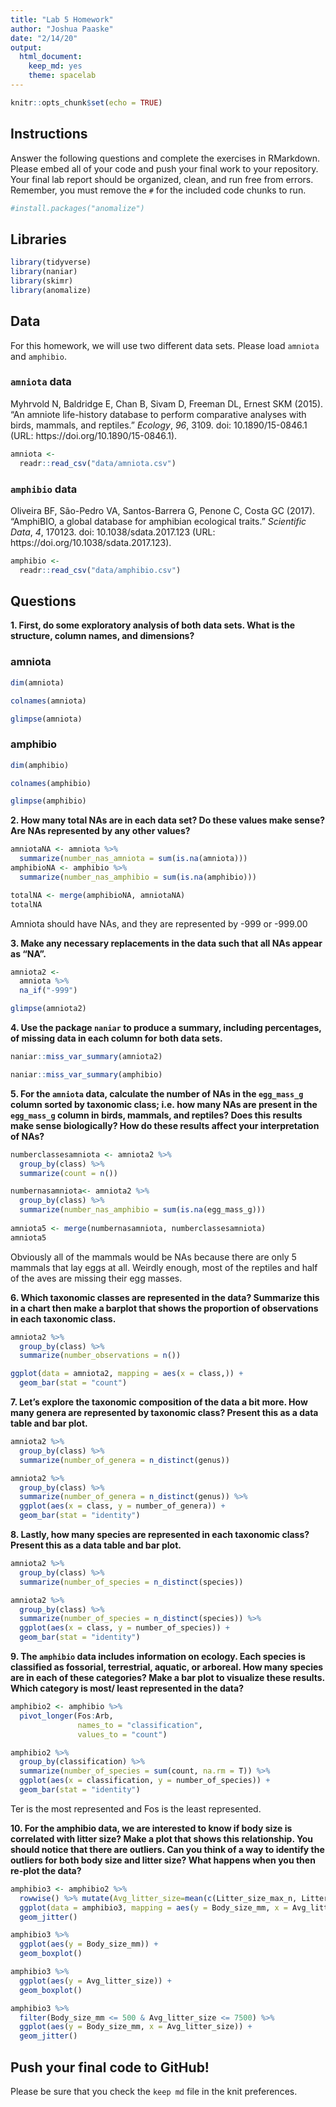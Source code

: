 ```yaml
---
title: "Lab 5 Homework"
author: "Joshua Paaske"
date: "2/14/20"
output:
  html_document: 
    keep_md: yes
    theme: spacelab
---
```


```r
knitr::opts_chunk$set(echo = TRUE)
```

## Instructions
Answer the following questions and complete the exercises in RMarkdown. Please embed all of your code and push your final work to your repository. Your final lab report should be organized, clean, and run free from errors. Remember, you must remove the `#` for the included code chunks to run.  

```r
#install.packages("anomalize")
```


## Libraries
```r
library(tidyverse)
library(naniar)
library(skimr)
library(anomalize)
```

## Data
For this homework, we will use two different data sets. Please load `amniota` and `amphibio`.  

### `amniota` data
Myhrvold N, Baldridge E, Chan B, Sivam D, Freeman DL, Ernest SKM (2015). “An amniote life-history
database to perform comparative analyses with birds, mammals, and reptiles.” _Ecology_, *96*, 3109.
doi: 10.1890/15-0846.1 (URL: https://doi.org/10.1890/15-0846.1).
```r
amniota <- 
  readr::read_csv("data/amniota.csv")
```

### `amphibio` data
Oliveira BF, São-Pedro VA, Santos-Barrera G, Penone C, Costa GC (2017). “AmphiBIO, a global database
for amphibian ecological traits.” _Scientific Data_, *4*, 170123. doi: 10.1038/sdata.2017.123 (URL:
https://doi.org/10.1038/sdata.2017.123).
```r
amphibio <- 
  readr::read_csv("data/amphibio.csv")
```

## Questions  
**1. First, do some exploratory analysis of both data sets. What is the structure, column names, and dimensions?** 

### amniota
```r
dim(amniota)

colnames(amniota)

glimpse(amniota)
```

### amphibio
```r
dim(amphibio)

colnames(amphibio)

glimpse(amphibio)
```

**2. How many total NAs are in each data set? Do these values make sense? Are NAs represented by any other values?**   
```r
amniotaNA <- amniota %>% 
  summarize(number_nas_amniota = sum(is.na(amniota))) 
amphibioNA <- amphibio %>% 
  summarize(number_nas_amphibio = sum(is.na(amphibio)))

totalNA <- merge(amphibioNA, amniotaNA)
totalNA
```
Amniota should have NAs, and they are represented by -999 or -999.00

**3. Make any necessary replacements in the data such that all NAs appear as "NA".**   
```r
amniota2 <- 
  amniota %>% 
  na_if("-999")

glimpse(amniota2)
```

**4. Use the package `naniar` to produce a summary, including percentages, of missing data in each column for both data sets.**  
```r
naniar::miss_var_summary(amniota2)

naniar::miss_var_summary(amphibio)
```

**5. For the `amniota` data, calculate the number of NAs in the `egg_mass_g` column sorted by taxonomic class; i.e. how many NAs are present in the `egg_mass_g` column in birds, mammals, and reptiles? Does this results make sense biologically? How do these results affect your interpretation of NAs?**  
```r
numberclassesamniota <- amniota2 %>% 
  group_by(class) %>% 
  summarize(count = n())

numbernasamniota<- amniota2 %>% 
  group_by(class) %>% 
  summarize(number_nas_amphibio = sum(is.na(egg_mass_g)))
  
amniota5 <- merge(numbernasamniota, numberclassesamniota)
amniota5
```
Obviously all of the mammals would be NAs because there are only 5 mammals that lay eggs at all. Weirdly enough, most of the reptiles and half of the aves are missing their egg masses. 

**6. Which taxonomic classes are represented in the data? Summarize this in a chart then make a barplot that shows the proportion of observations in each taxonomic class.**
```r
amniota2 %>% 
  group_by(class) %>% 
  summarize(number_observations = n())
```

```r
ggplot(data = amniota2, mapping = aes(x = class,)) +
  geom_bar(stat = "count")
```

**7. Let's explore the taxonomic composition of the data a bit more. How many genera are represented by taxonomic class? Present this as a data table and bar plot.**
```r
amniota2 %>% 
  group_by(class) %>% 
  summarize(number_of_genera = n_distinct(genus))
```

```r
amniota2 %>% 
  group_by(class) %>% 
  summarize(number_of_genera = n_distinct(genus)) %>% 
  ggplot(aes(x = class, y = number_of_genera)) +
  geom_bar(stat = "identity")
```


**8. Lastly, how many species are represented in each taxonomic class? Present this as a data table and bar plot.**
```r
amniota2 %>% 
  group_by(class) %>% 
  summarize(number_of_species = n_distinct(species))
```

```r
amniota2 %>% 
  group_by(class) %>% 
  summarize(number_of_species = n_distinct(species)) %>% 
  ggplot(aes(x = class, y = number_of_species)) +
  geom_bar(stat = "identity")
```

**9. The `amphibio` data includes information on ecology. Each species is classified as fossorial, terrestrial, aquatic, or arboreal. How many species are in each of these categories? Make a bar plot to visualize these results. Which category is most/ least represented in the data?**
```r
amphibio2 <- amphibio %>% 
  pivot_longer(Fos:Arb, 
               names_to = "classification",
               values_to = "count")

amphibio2 %>% 
  group_by(classification) %>% 
  summarize(number_of_species = sum(count, na.rm = T)) %>% 
  ggplot(aes(x = classification, y = number_of_species)) +
  geom_bar(stat = "identity")
```
Ter is the most represented and Fos is the least represented. 

**10. For the amphibio data, we are interested to know if body size is correlated with litter size? Make a plot that shows this relationship. You should notice that there are outliers. Can you think of a way to identify the outliers for both body size and litter size? What happens when you then re-plot the data?**
```r
amphibio3 <- amphibio2 %>% 
  rowwise() %>% mutate(Avg_litter_size=mean(c(Litter_size_max_n, Litter_size_min_n), na.rm=T)) 
  ggplot(data = amphibio3, mapping = aes(y = Body_size_mm, x = Avg_litter_size)) +
  geom_jitter()
```

```r
amphibio3 %>%
  ggplot(aes(y = Body_size_mm)) +
  geom_boxplot()

amphibio3 %>%
  ggplot(aes(y = Avg_litter_size)) +
  geom_boxplot()
```
```r
amphibio3 %>% 
  filter(Body_size_mm <= 500 & Avg_litter_size <= 7500) %>% 
  ggplot(aes(y = Body_size_mm, x = Avg_litter_size)) +
  geom_jitter()
```


## Push your final code to GitHub!
Please be sure that you check the `keep md` file in the knit preferences. 